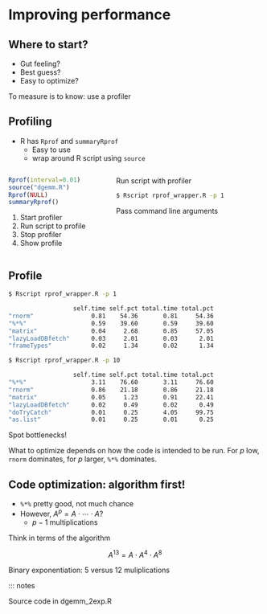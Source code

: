 # Improving performance


## Where to start?

- Gut feeling?
- Best guess?
- Easy to optimize?

::: {.callout-tip .fragment}
To measure is to know: use a profiler
:::


## Profiling

- R has `Rprof` and `summaryRprof`
  - Easy to use
  - wrap around R script using `source`

::::: {.columns .fragment}
:::: {.column width=40%}
```.r
Rprof(interval=0.01)              # <1>
source("dgemm.R")                 # <2>
Rprof(NULL)                       # <3>
summaryRprof()                    # <4>
```

1. Start profiler
2. Run script to profile
3. Stop profiler
4. Show profile
::::
:::: {.column width=60% .fragment}
Run script with profiler
```bash
$ Rscript rprof_wrapper.R -p 1
```

::: {.callout-note .fragment}
Pass command line arguments
:::
::::
:::::


## Profile

```.bash
$ Rscript rprof_wrapper.R -p 1

                  self.time self.pct total.time total.pct
"rnorm"                0.81    54.36       0.81     54.36
"%*%"                  0.59    39.60       0.59     39.60
"matrix"               0.04     2.68       0.85     57.05
"lazyLoadDBfetch"      0.03     2.01       0.03      2.01
"frameTypes"           0.02     1.34       0.02      1.34
```

```.bash
$ Rscript rprof_wrapper.R -p 10

                  self.time self.pct total.time total.pct
"%*%"                  3.11    76.60       3.11     76.60
"rnorm"                0.86    21.18       0.86     21.18
"matrix"               0.05     1.23       0.91     22.41
"lazyLoadDBfetch"      0.02     0.49       0.02      0.49
"doTryCatch"           0.01     0.25       4.05     99.75
"as.list"              0.01     0.25       0.01      0.25
```

:::{.fragment}
Spot bottlenecks!
:::

::: notes
What to optimize depends on how the code is intended to be run.
For $p$ low, `rnorm` dominates, for $p$ larger, `%*%` dominates.
:::


## Code optimization: algorithm first!

- `%*%` pretty good, not much chance
- However, $A^p = A \cdot \cdots \cdot A$?
  - $p - 1$ multiplications

::: {.fragment}
Think in terms of the algorithm

$$
  A^{13} = A \cdot A^4 \cdot A^8
$$
:::

::: {.fragment}
Binary exponentiation: 5 versus 12 muliplications
:::

::: notes

Source code in dgemm_2exp.R
